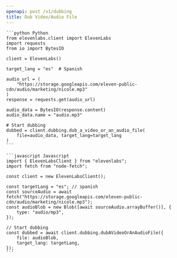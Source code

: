 ```yaml
---
openapi: post /v1/dubbing
title: Dub Video/Audio File
---
```



<RequestExample>

    ```python Python
    from elevenlabs.client import ElevenLabs
    import requests
    from io import BytesIO

    client = ElevenLabs()

    target_lang = "es"  # Spanish

    audio_url = (
        "https://storage.googleapis.com/eleven-public-cdn/audio/marketing/nicole.mp3"
    )
    response = requests.get(audio_url)

    audio_data = BytesIO(response.content)
    audio_data.name = "audio.mp3"

    # Start dubbing
    dubbed = client.dubbing.dub_a_video_or_an_audio_file(
        file=audio_data, target_lang=target_lang
    )
    ```

    ```javascript Javascript
    import { ElevenLabsClient } from "elevenlabs";
    import fetch from "node-fetch";

    const client = new ElevenLabsClient();

    const targetLang = "es"; // spanish
    const sourceAudio = await fetch("https://storage.googleapis.com/eleven-public-cdn/audio/marketing/nicole.mp3");
    const audioBlob = new Blob([await sourceAudio.arrayBuffer()], {
        type: "audio/mp3",
    });

    // Start dubbing
    const dubbed = await client.dubbing.dubAVideoOrAnAudioFile({
        file: audioBlob,
        target_lang: targetLang,
    });
    ```

</RequestExample>

